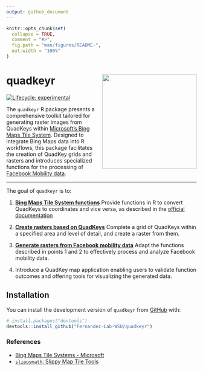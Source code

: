 ```yaml
---
output: github_document
---
```


<!-- README.md is generated from README.Rmd. Please edit that file -->

```r
knitr::opts_chunk$set(
  collapse = TRUE,
  comment = "#>",
  fig.path = "man/figures/README-",
  out.width = "100%"
)
```

# quadkeyr <img src="man/figures/logo.png" align="right" height="250" />


<!-- badges: start -->
[![Lifecycle: experimental](https://img.shields.io/badge/lifecycle-experimental-orange.svg)](https://lifecycle.r-lib.org/articles/stages.html#experimental)
<!-- badges: end -->


The `quadkeyr` R package presents a comprehensive toolkit tailored for generating 
raster images from QuadKeys within [Microsoft's Bing Maps Tile System](https://learn.microsoft.com/en-us/bingmaps/articles/bing-maps-tile-system). 
Designed to integrate Bing Maps data into R workflows, this package facilitates the creation 
of QuadKey grids and rasters and introduces specialized functions for
the processing of [Facebook Mobility data](https://dataforgood.facebook.com/).

---

The goal of `quadkeyr` is to:  
  
1. [**Bing Maps Tile System functions**](https://fernandez-lab-wsu.github.io/quadkeyr/articles/quadkey_conversion.html)
Provide functions in R to convert QuadKeys to coordinates and vice versa, 
as described in the [official documentation](https://learn.microsoft.com/en-us/bingmaps/articles/bing-maps-tile-system)  
  
2. [**Create rasters based on QuadKeys**](https://fernandez-lab-wsu.github.io/quadkeyr/articles/get_grid_from_quadkeys.html)
Complete a grid of QuadKeys within a specified area and level of detail, 
and create a raster from them. 
  
3. [**Generate rasters from Facebook mobility data**](https://fernandez-lab-wsu.github.io/quadkeyr/articles/create_rasters_from_grid.html)
Adapt the functions described in points 1 and 2 to effectively process and
analyze Facebook mobility data.  
  
4. Introduce a QuadKey map application enabling users to validate function 
outcomes and offering tools for visualizing the generated data.


## Installation

You can install the development version of `quadkeyr` from [GitHub](https://github.com/) with:

``` r
# install.packages("devtools")
devtools::install_github("Fernandez-Lab-WSU/quadkeyr")
```


### References
- [Bing Maps Tile Systems - Microsoft](https://learn.microsoft.com/en-us/bingmaps/articles/bing-maps-tile-system)
- [`slippymath`: Slippy Map Tile Tools](https://cran.r-project.org/web/packages/slippymath/index.html)

